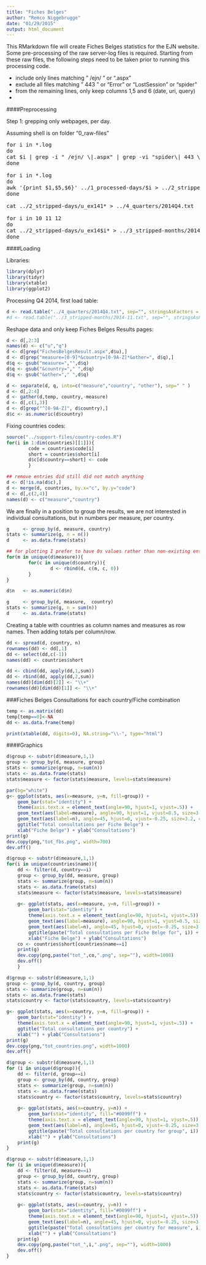```yaml
---
title: "Fiches Belges"
author: "Remco Niggebrugge"
date: "01/29/2015"
output: html_document
---
```


This RMarkdown file will create Fiches Belges statistics for the EJN website. Some pre-processing of the raw server-log files is required. Starting from these raw files, the following steps need to be taken prior to running this processing code.

* include only lines matching " /ejn/ " or ".aspx"
* exclude all files matching " 443 " or "Error" or "LostSession" or "spider"
* from the remaining lines, only keep columns 1,5 and 6 (date, uri, query)
* 

####Preprocessing

Step 1: grepping only webpages, per day.

Assuming shell is on folder "0_raw-files"

<pre>
for i in *.log   
do
cat $i | grep -i " /ejn/ \|.aspx" | grep -vi "spider\| 443 \|ErrorPage\|LostSession" > ../1_processed-days/$i
done

for i in *.log
do
awk '{print $1,$5,$6}' ../1_processed-days/$i > ../2_stripped-days/$i
done

cat ../2_stripped-days/u_ex141* > ../4_quarters/2014Q4.txt

for i in 10 11 12
do
cat ../2_stripped-days/u_ex14$i* > ../3_stripped-months/2014-$i.txt
done
</pre>

####Loading

Libraries:

```r
library(dplyr)
library(tidyr)
library(xtable)
library(ggplot2)
```

Processing Q4 2014, first load table:

```r
d <- read.table("../4_quarters/2014Q4.txt", sep="", stringsAsFactors = FALSE)
#d <- read.table("../3_stripped-months/2014-11.txt", sep="", stringsAsFactors = FALSE)
```

Reshape data and only keep Fiches Belges Results pages:

```r
d <- d[,2:3]
names(d) <- c("u","q")
d <- d[grep("FichesBelgesResult.aspx",d$u),]
d <- d[grep("measure=[0-9]*&country=[0-9A-Z]*&other=", d$q),]
d$q <- gsub("measure=","",d$q)
d$q <- gsub("&country="," ",d$q)
d$q <- gsub("&other="," ",d$q)
```

```r
d <- separate(d, q, into=c("measure","country", "other"), sep=" " )
d <- d[,2:4]
d <- gather(d,temp, country,-measure)
d <- d[,c(1,3)]
d <- d[grep("^[0-9A-Z]", d$country),]
d$c <- as.numeric(d$country)
```

Fixing countries codes:

```r
source("../support-files/country-codes.R")
for(i in 1:dim(countries)[[1]]){
        code = countries$code[i]
        short = countries$short[i]
        d$c[d$country==short] <- code
        }

## remove entries did still did not match anything
d <- d[!is.na(d$c),]
d <- merge(d, countries, by.x="c", by.y="code")
d <- d[,c(2,4)]
names(d) <- c("measure","country")
```

We are finally in a position to group the results, we are not interested in individual consultations, but in numbers per measure, per country.

```r
g     <- group_by(d, measure, country) 
stats <- summarize(g, n = n())
d     <- as.data.frame(stats)

## for plotting I prefer to have 0s values rather than non-existing entries
for(m in unique(d$measure)){
        for(c in unique(d$country)){
                d <- rbind(d, c(m, c, 0))
        }
}

d$n   <- as.numeric(d$n)

g     <- group_by(d, measure,  country)
stats <- summarize(g, n = sum(n))
d     <- as.data.frame(stats)
```

Creating a table with countries as column names and measures as row names. Then adding totals per column/row.

```r
dd <- spread(d, country, n)
rownames(dd) <- dd[,1]
dd <- select(dd,c(-1))
names(dd) <- countries$short

dd <- cbind(dd, apply(dd,1,sum))
dd <- rbind(dd, apply(dd,2,sum))
names(dd)[dim(dd)[2]] <- "\\+"
rownames(dd)[dim(dd)[1]] <- "\\+"
```

###Fiches Belges Consultations for each country/Fiche combination

```r
temp <- as.matrix(dd)
temp[temp==0]<-NA
dd <- as.data.frame(temp)

print(xtable(dd, digits=0), NA.string="\\-", type="html")
```

####Graphics

```r
d$group <- substr(d$measure,1,1)
group <- group_by(d, measure, group)
stats <- summarize(group, n=sum(n))
stats <- as.data.frame(stats)
stats$measure <- factor(stats$measure, levels=stats$measure)

par(bg="white")
g<- ggplot(stats, aes(x=measure, y=n, fill=group)) +
    geom_bar(stat="identity") +
    theme(axis.text.x = element_text(angle=90, hjust=1, vjust=.5)) +
    geom_text(aes(label=measure), angle=90, hjust=1, vjust=0.5, size=3.2, colour="#000099") +
    geom_text(aes(label=n), angle=45, hjust=0, vjust=-0.25, size=3.2, colour="#009900") +
    ggtitle("Total consultations per Fiche Belge") + 
    xlab("Fiche Belge") + ylab("Consultations")
print(g)
dev.copy(png,"tot_fbs.png", width=700)
dev.off()
```

```r
d$group <- substr(d$measure,1,1)
for(i in unique(countries$name)){
    dd <- filter(d, country==i)
    group <- group_by(dd, measure, group)
    stats <- summarize(group, n=sum(n))
    stats <- as.data.frame(stats)
    stats$measure <- factor(stats$measure, levels=stats$measure)
    
    g<- ggplot(stats, aes(x=measure, y=n, fill=group)) +
        geom_bar(stat="identity") +
        theme(axis.text.x = element_text(angle=90, hjust=1, vjust=.5)) +
        geom_text(aes(label=measure), angle=90, hjust=1, vjust=0.5, size=3.2, colour="#000099") +
        geom_text(aes(label=n), angle=45, hjust=0, vjust=-0.25, size=3.2, colour="#009900") +
        ggtitle(paste("Total consultations per Fiche Belge for", i)) + 
        xlab("Fiche Belge") + ylab("Consultations")
    co <- countries$short[countries$name==i]
    print(g)
    dev.copy(png,paste("tot_",co,".png", sep=""), width=1000)
    dev.off()
    }
```


```r
d$group <- substr(d$measure,1,1)
group <- group_by(d, country, group)
stats <- summarize(group, n=sum(n))
stats <- as.data.frame(stats)
stats$country <- factor(stats$country, levels=stats$country)

g<- ggplot(stats, aes(x=country, y=n, fill=group)) +
    geom_bar(stat="identity") +
    theme(axis.text.x = element_text(angle=90, hjust=1, vjust=.5)) +
    ggtitle("Total consultations per country") + 
    xlab("") + ylab("Consultations")
print(g)
dev.copy(png,"tot_countries.png", width=1000)
dev.off()
```

```r
d$group <- substr(d$measure,1,1)
for (i in unique(d$group)){
    dd <- filter(d, group==i)
    group <- group_by(dd, country, group)
    stats <- summarize(group, n=sum(n))
    stats <- as.data.frame(stats)
    stats$country <- factor(stats$country, levels=stats$country)
    
    g<- ggplot(stats, aes(x=country, y=n)) +
        geom_bar(stat="identity", fill="#0099ff") +
        theme(axis.text.x = element_text(angle=90, hjust=1, vjust=.5)) +
        geom_text(aes(label=n), angle=45, hjust=0, vjust=-0.25, size=3.2, colour="#000099") +
        ggtitle(paste("Total consultations per country for group", i)) + 
        xlab("") + ylab("Consultations")
    print(g)
}
```

```r
d$group <- substr(d$measure,1,1)
for (i in unique(d$measure)){
    dd <- filter(d, measure==i)
    group <- group_by(dd, country, group)
    stats <- summarize(group, n=sum(n))
    stats <- as.data.frame(stats)
    stats$country <- factor(stats$country, levels=stats$country)
    
    g<- ggplot(stats, aes(x=country, y=n)) +
        geom_bar(stat="identity", fill="#0099ff") +
        theme(axis.text.x = element_text(angle=90, hjust=1, vjust=.5)) +
        geom_text(aes(label=n), angle=45, hjust=0, vjust=-0.25, size=3.2, colour="#000099") +
        ggtitle(paste("Total consultations per country for measure", i)) + 
        xlab("") + ylab("Consultations")
    print(g)
    dev.copy(png,paste("tot_",i,".png", sep=""), width=1000)
    dev.off()
}
```
